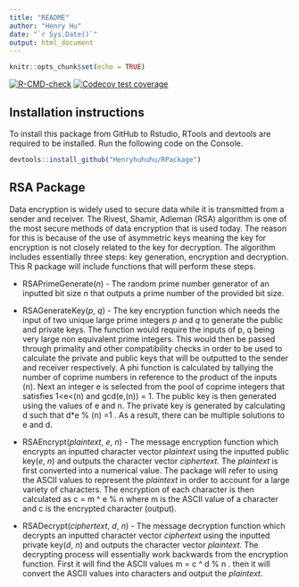```yaml
---
title: "README"
author: "Henry Hu"
date: "`r Sys.Date()`"
output: html_document
---
```


```r
knitr::opts_chunk$set(echo = TRUE)
```

<!-- badges: start -->

[![R-CMD-check](https://github.com/Henryhuhuhu/RPackage/actions/workflows/R-CMD-check.yaml/badge.svg)](https://github.com/Henryhuhuhu/RPackage/actions/workflows/R-CMD-check.yaml) [![Codecov test coverage](https://codecov.io/gh/Henryhuhuhu/RPackage/branch/main/graph/badge.svg)](https://app.codecov.io/gh/Henryhuhuhu/RPackage?branch=main)

<!-- badges: end -->

## Installation instructions

To install this package from GitHub to Rstudio, RTools and devtools are required to be installed. Run the following code on the Console.

```r
devtools::install_github("Henryhuhuhu/RPackage")
```

## RSA Package

Data encryption is widely used to secure data while it is transmitted from a sender and receiver. The Rivest, Shamir, Adleman (RSA) algorithm is one of the most secure methods of data encryption that is used today. The reason for this is because of the use of asymmetric keys meaning the key for encryption is not closely related to the key for decryption. The algorithm includes essentially three steps: key generation, encryption and decryption. This R package will include functions that will perform these steps.

-   RSAPrimeGenerate(*n*) - The random prime number generator of an inputted bit size *n* that outputs a prime number of the provided bit size.

-   RSAGenerateKey(*p*, *q*) - The key encryption function which needs the input of two unique large prime integers *p* and *q* to generate the public and private keys. The function would require the inputs of p, q being very large non equivalent prime integers. This would then be passed through primality and other compatibility checks in order to be used to calculate the private and public keys that will be outputted to the sender and receiver respectively. A phi function is calculated by tallying the number of coprime numbers in reference to the product of the inputs (n). Next an integer e is selected from the pool of coprime integers that satisfies 1\<e\<(n) and gcd(e,(n)) = 1. The public key is then generated using the values of e and n. The private key is generated by calculating d such that d\*e % (n) =1 . As a result, there can be multiple solutions to e and d.

-   RSAEncrypt(*plaintext*, *e*, *n*) - The message encryption function which encrypts an inputted character vector *plaintext* using the inputted public key(*e*, *n*) and outputs the character vector *ciphertext.* The *plaintext* is first converted into a numerical value. The package will refer to using the ASCII values to represent the *plaintext* in order to account for a large variety of characters. The encryption of each character is then calculated as c = m \^ e % n where m is the ASCII value of a character and c is the encrypted character (output).

-   RSADecrypt(*ciphertext*, *d*, *n*) - The message decryption function which decrypts an inputted character vector *ciphertext* using the inputted private key(*d*, *n*) and outputs the character vector *plaintext.* The decrypting process will essentially work backwards from the encryption function. First it will find the ASCII values m = c \^ d % n . then it will convert the ASCII values into characters and output the *plaintext*.
